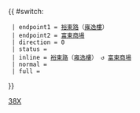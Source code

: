 {{ #switch: {{{format|}}}
  | endpoint1 = [[裕東路]]（[[逸東邨|雍逸樓]]）
  | endpoint2 = [[富東邨|富東商場]]
  | direction = 0
  | status = {{HK Bus Status|M}}
  | inline = [[裕東路]]（[[逸東邨|雍逸樓]]） ↺ [[富東邨|富東商場]]
  | normal = 
  | full =
}}<noinclude>[[Category:新大嶼山巴士路線模板|38X]]</noinclude>
